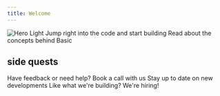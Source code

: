 ```yaml
---
title: Welcome
---
```


<Frame>
<img
  className="block"
  src="/images/hero_intro_hyper.png"
  alt="Hero Light"
/>
</Frame>


<CardGroup cols={2}>
  <Card
    title="Quickstart"
    icon="code"
    href="/get-started/adminportal"
  >
    Jump right into the code and start building
  </Card>
  <Card
    title="Introduction to Basic"
    icon="book"
    href="/info/PDS"
  >
    Read about the concepts behind Basic
  </Card>
</CardGroup>

## side quests

<CardGroup cols={3}>
  <Card
    title="Book a call"
    icon="phone"
    href="https://cal.com/basic"
  >
    Have feedback or need help? Book a call with us
  </Card>
  <Card
    title="Follow us on Twitter"
    icon="twitter"
    href="https://twitter.com/basic_db"
  >
    Stay up to date on new developments
  </Card>
  <Card
    title="Join the team"
    icon="heart"
    href="https://basic.tech/careers"
  >
    Like what we're building? We're hiring! 
  </Card>
</CardGroup>
